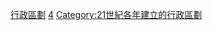{{Cat topic in year| topic=建立的行政區劃|year=2014}}
[[Category:2014年建立|行政區劃]]
[[Category:2010年代建立的行政區劃|4]]
[[Category:21世紀各年建立的行政區劃|Category:21世紀各年建立的行政區劃]]